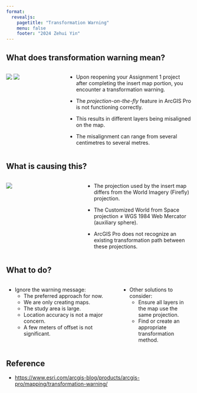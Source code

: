 ```yaml
---
format: 
  revealjs:
    pagetitle: "Transformation Warning"
    menu: false
    footer: "2024 Zehui Yin"
---
```


## What does transformation warning mean? {.smaller}

:::: {.columns}

::: {.column width="30%"}
```{=html}
<p>
<img src="./images/warning-1.png"/>
<img src="./images/warning-2.png"/>
<p>
```
:::

::: {.column width="70%"}

- Upon reopening your Assignment 1 project after completing the insert map portion, you encounter a transformation warning.

- The _projection-on-the-fly_ feature in ArcGIS Pro is not functioning correctly.

- This results in different layers being misaligned on the map.

- The misalignment can range from several centimetres to several metres.

:::

::::

## What is causing this?

:::: {.columns}

::: {.column width="40%"}

```{=html}
<p>
<img src="./images/warning-3.png"/>
<p>
```

:::

::: {.column width="60%"}

- The projection used by the insert map differs from the World Imagery (Firefly) projection.

- The Customized World from Space projection $\neq$ WGS 1984 Web Mercator (auxiliary sphere).

- ArcGIS Pro does not recognize an existing transformation path between these projections.

:::

::::

## What to do?

:::: {.columns}

::: {.column width="60%"}

- Ignore the warning message:
  - The preferred approach for now.
  - We are only creating maps.
  - The study area is large.
  - Location accuracy is not a major concern.
  - A few meters of offset is not significant.

:::

::: {.column width="40%"}

- Other solutions to consider:
  - Ensure all layers in the map use the same projection.
  - Find or create an appropriate transformation method.

:::

::::

## Reference

- [https://www.esri.com/arcgis-blog/products/arcgis-pro/mapping/transformation-warning/](https://www.esri.com/arcgis-blog/products/arcgis-pro/mapping/transformation-warning/)
